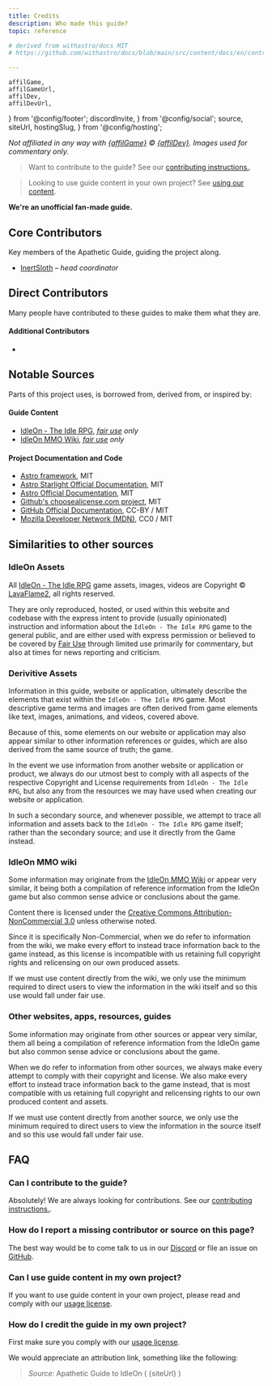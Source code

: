 ```yaml
---
title: Credits
description: Who made this guide?
topic: reference

# derived from withastro/docs MIT
# https://github.com/withastro/docs/blob/main/src/content/docs/en/contribute.mdx

---
```


	affilGame, 
	affilGameUrl, 
	affilDev, 
	affilDevUrl, 	
} from '@config/footer';
  discordInvite,
} from '@config/social';
  source,
  siteUrl,
  hostingSlug,
} from '@config/hosting';

*Not affiliated in any way with <a href={affilGameUrl} class="text-inherit">{affilGame}</a> &copy; <a href={affilDevUrl} class="text-inherit">{affilDev}</a>. Images used for commentary only.*

> Want to contribute to the guide? See our <a href="/site/contribute/">contributing instructions.</a>.

> Looking to use guide content in your own project? See <a href="/site/usage/">using our content</a>.

**We're an unofficial fan-made guide.**

## Core Contributors

Key members of the Apathetic Guide, guiding the project along.

* [InertSloth](https://github.com/InertSloth) *&ndash; head coordinator*

## Direct Contributors

Many people have contributed to these guides to make them what they are.


<ContributorList githubRepo={hostingSlug} />

#### Additional Contributors

- 

## Notable Sources

Parts of this project uses, is borrowed from, derived from, or inspired by:

#### Guide Content
- <a href={affilGameUrl}>IdleOn - The Idle RPG</a>, *[fair use](https://en.wikipedia.org/wiki/Fair_use) only*
- [IdleOn MMO Wiki](https://idleon.wiki/), *[fair use](https://en.wikipedia.org/wiki/Fair_use) only*

#### Project Documentation and Code
- [Astro framework](https://github.com/withastro/astro), MIT
- [Astro Starlight Official Documentation](https://github.com/withastro/starlight), MIT
- [Astro Official Documentation](https://github.com/withastro/docs), MIT
- [Github's choosealicense.com project](https://github.com/github/choosealicense.com), MIT
- [GitHub Official Documentation](https://github.com/github/docs), CC-BY / MIT
- [Mozilla Developer Network (MDN)](https://developer.mozilla.org), CC0 / MIT


## Similarities to other sources

### IdleOn Assets

All <a href={affilGameUrl}>IdleOn - The Idle RPG</a> game assets, images, videos are Copyright &copy; <a href={affilDevUrl}>LavaFlame2</a>, all rights reserved.

They are only reproduced, hosted, or used within this website and codebase with the express intent to provide (usually opinionated) instruction and information about the `IdleOn - The Idle RPG` game to the general public, and are either used with express permission or believed to be covered by [Fair Use](https://en.wikipedia.org/wiki/Fair_use) through limited use primarily for commentary, but also at times for news reporting and criticism.

### Derivitive Assets

Information in this guide, website or application, ultimately describe the elements that exist within the `IdleOn - The Idle RPG` game. Most descriptive game terms and images are often derived from game elements like text, images, animations, and videos, covered above.

Because of this, some elements on our website or application may also appear similar to other information references or guides, which are also derived from the same source of truth; the game. 

In the event we use information from another website or application or product, we always do our utmost best to comply with all aspects of the respective Copyright and License requirements from `IdleOn - The Idle RPG`, but also any from the resources we may have used when creating our website or application.

In such a secondary source, and whenever possible, we attempt to trace all information and assets back to the `IdleOn - The Idle RPG` game itself; rather than the secondary source; and use it directly from the Game instead.

### IdleOn MMO wiki

Some information may originate from the [IdleOn MMO Wiki](https://idleon.wiki/) or appear very similar, it being both a compilation of reference information from the IdleOn game but also common sense advice or conclusions about the game.

Content there is licensed under the [Creative Commons Attribution-NonCommercial 3.0](https://creativecommons.org/licenses/by-nc-sa/3.0/) unless otherwise noted.

Since it is specifically Non-Commercial, when we do refer to information from the wiki, we make every effort to instead trace information back to the game instead, as this license is incompatible with us retaining full copyright rights and relicensing on our own produced assets.

If we must use content directly from the wiki, we only use the minimum required to direct users to view the information in the wiki itself and so this use would fall under fair use.

### Other websites, apps, resources, guides

Some information may originate from other sources or appear very similar, them all being a compilation of reference information from the IdleOn game but also common sense advice or conclusions about the game.

When we do refer to information from other sources, we always make every attempt to comply with their copyright and license.  We also make every effort to instead trace information back to the game instead, that is most compatible with us retaining full copyright and relicensing rights to our own produced content and assets.

If we must use content directly from another source, we only use the minimum required to direct users to view the information in the source itself and so this use would fall under fair use.

## FAQ

### Can I contribute to the guide?

Absolutely! We are always looking for contributions. See our <a href="/site/contribute/">contributing instructions.</a>.

### How do I report a missing contributor or source on this page?

The best way would be to come talk to us in our <a href={discordInvite}>Discord</a> or file an issue on <a href={source}>GitHub</a>.

### Can I use guide content in my own project?

If you want to use guide content in your own project, please read and comply with our <a href="/site/usage/">usage license</a>.

### How do I credit the guide in my own project?

First make sure you comply with our <a href="/site/usage/">usage license</a>.

We would appreciate an attribution link, something like the following: 

> *Source:* Apathetic Guide to IdleOn ( {siteUrl} )

